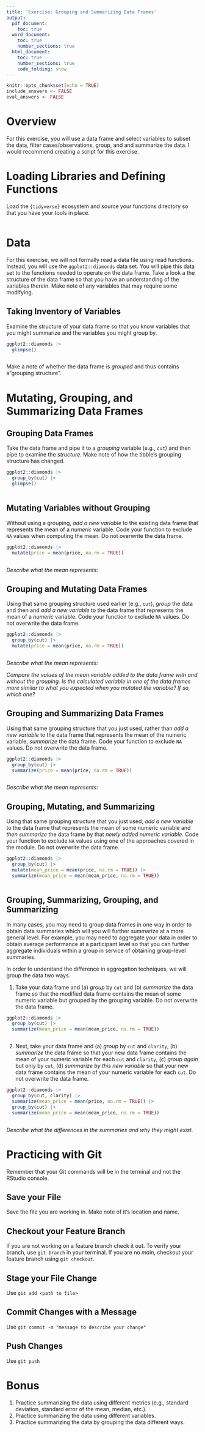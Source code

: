 ```yaml
---
title: 'Exercise: Grouping and Summarizing Data Frames'
output:
  pdf_document:
    toc: true
  word_document:
    toc: true
    number_sections: true
  html_document:
    toc: true
    number_sections: true
    code_folding: show
---
```


```r
knitr::opts_chunk$set(echo = TRUE)
include_answers <- FALSE
eval_answers <- FALSE
```


\newpage

# **Overview**

For this exercise, you will use a data frame and select variables to subset the data, filter cases/observations, group, and and summarize the data. I would recommend creating a script for this exercise. 

# **Loading Libraries and Defining Functions**

Load the `{tidyverse}` ecosystem and source your functions directory so that you have your tools in place.

```r

```

# **Data**

For this exercise, we will not formally read a data file using read functions. Instead, you will use the `ggplot2::diamonds` data set. You will pipe this data set to the functions needed to operate on the data frame. Take a look a the structure of the data frame so that you have an understanding of the variables therein. Make note of any variables that may require some modifying. 

## **Taking Inventory of Variables**

Examine the structure of your data frame so that you know variables that you might summarize and the variables you might group by. 

```r
ggplot2::diamonds |> 
  glimpse()
```

```r

```


Make a note of whether the data frame is *grouped* and thus contains a"grouping structure". 


# **Mutating, Grouping, and Summarizing Data Frames**

## **Grouping Data Frames**

Take the data frame and pipe it to a *grouping* variable (e.g., `cut`) and then pipe to examine the *structure.* Make note of how the tibble's grouping structure has changed.

```r
ggplot2::diamonds |>
  group_by(cut) |>
  glimpse()
```

```r

```

## **Mutating Variables without Grouping**

Without using a grouping, *add a new variable* to the existing data frame that represents the mean of a *numeric* variable. Code your function to exclude `NA` values when computing the mean. Do not overwrite the data frame.

```r
ggplot2::diamonds |>
  mutate(price = mean(price, na.rm = TRUE))
```

```r

```
*Describe what the mean represents:*



## **Grouping and Mutating Data Frames**

Using that same grouping structure used earlier (e.g., `cut`), *group* the data and then and *add a new variable* to the data frame that represents the mean of a *numeric* variable. Code your function to exclude `NA` values. Do not overwrite the data frame.

```r
ggplot2::diamonds |>
  group_by(cut) |>
  mutate(price = mean(price, na.rm = TRUE))
```

```r

```

*Describe what the mean represents:*


*Compare the values of the mean variable added to the data frame with and without the grouping. Is the calculated variable in one of the data frames more similar to what you expected when you mutated the variable? If so, which one?*


## **Grouping and Summarizing Data Frames**

Using that same grouping structure that you just used, rather than *add a new variable* to the data frame that represents the mean of the numeric variable, *summarize* the data frame. Code your function to exclude `NA` values. Do not overwrite the data frame.

```r
ggplot2::diamonds |>
  group_by(cut) |>
  summarize(price = mean(price, na.rm = TRUE))
```

```r

```

*Describe what the mean represents:*



## **Grouping, Mutating, and Summarizing**

Using that same grouping structure that you just used, *add a new variable* to the data frame that represents the mean of some numeric variable and *then summarize* the data frame by that *newly added numeric variable*. Code your function to exclude `NA` values using one of the approaches covered in the module. Do not overwrite the data frame.

```r
ggplot2::diamonds |>
  group_by(cut) |>
  mutate(mean_price = mean(price, na.rm = TRUE)) |>
  summarize(mean_price = mean(mean_price, na.rm = TRUE))
```

```r

```

## **Grouping, Summarizing, Grouping, and Summarizing**

In many cases, you may need to group data frames in one way in order to obtain data summaries which will you will further summarize at a more general level. For example, you may need to aggregate your data in order to obtain average performance at a participant level so that you can further aggregate individuals within a group in service of obtaining group-level summaries.

In order to understand the difference in aggregation techniques, we will group the data two ways. 

1. Take your data frame and (a) *group* by `cut` and (b) *summarize* the data frame so that the modified data frame contains the mean of some numeric variable but grouped by the grouping variable. Do not overwrite the data frame.

```r
ggplot2::diamonds |>
  group_by(cut) |>
  summarize(mean_price = mean(mean_price, na.rm = TRUE))
```

```r

```

2. Next, take your data frame and (a) *group* by `cut` and `clarity`, (b) *summarize* the data frame so that your new data frame contains the mean of your numeric variable for each `cut` and `clarity`, (c) *group again* but only by `cut`, (d) *summarize by this new variable* so that your new data frame contains the mean of your numeric variable for each `cut`. Do not overwrite the data frame.

```r
ggplot2::diamonds |>
  group_by(cut, clarity) |>
  summarize(mean_price = mean(price, na.rm = TRUE)) |>
  group_by(cut) |>
  summarize(mean_price = mean(mean_price, na.rm = TRUE))
```

```r

```

*Describe what the differences in the summaries and why they might exist.*


# **Practicing with Git**

Remember that your Git commands will be in the terminal and not the RStudio console. 


## **Save your File**

Save the file you are working in. Make note of it's location and name.

## **Checkout your Feature Branch**

If you are not working on a feature branch check it out. To verify your branch, use `git branch` in your terminal. If you are no *main*, checkout your feature branch using `git checkout`. 

## **Stage your File Change**

Use `git add <path to file>`

## **Commit Changes with a Message**

Use `git commit -m "message to describe your change"`

## **Push Changes**

Use `git push` 



# **Bonus**

1. Practice summarizing the data using different metrics (e.g., standard deviation, standard error of the mean, median, etc.). 
2. Practice summarizing the data using different variables. 
3. Practice summarizing the data by grouping the data different ways.


